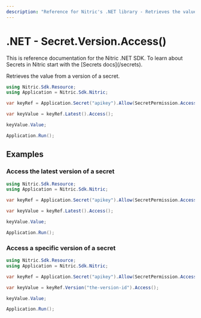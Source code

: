```yaml
---
description: "Reference for Nitric's .NET library - Retrieves the value from a version of a secret."
---
```


# .NET - Secret.Version.Access()

<Note>
  This is reference documentation for the Nitric .NET SDK. To learn about
  Secrets in Nitric start with the [Secrets docs](/secrets).
</Note>

Retrieves the value from a version of a secret.

```csharp
using Nitric.Sdk.Resource;
using Application = Nitric.Sdk.Nitric;

var keyRef = Application.Secret("apikey").Allow(SecretPermission.Access);

var keyValue = keyRef.Latest().Access();

keyValue.Value;

Application.Run();
```

## Examples

### Access the latest version of a secret

```csharp
using Nitric.Sdk.Resource;
using Application = Nitric.Sdk.Nitric;

var keyRef = Application.Secret("apikey").Allow(SecretPermission.Access);

var keyValue = keyRef.Latest().Access();

keyValue.Value;

Application.Run();
```

### Access a specific version of a secret

```csharp
using Nitric.Sdk.Resource;
using Application = Nitric.Sdk.Nitric;

var keyRef = Application.Secret("apikey").Allow(SecretPermission.Access);

var keyValue = keyRef.Version("the-version-id").Access();

keyValue.Value;

Application.Run();
```

